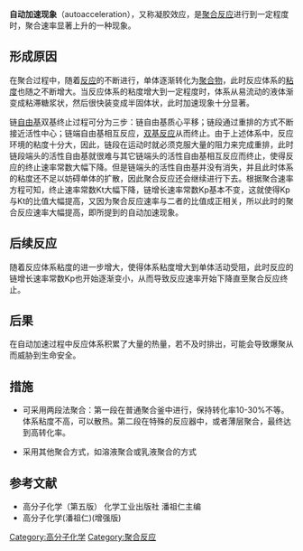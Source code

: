 {{unreferenced|time=2014-06-11T04:21:27+00:00}}
'''自动加速现象'''（autoacceleration），又称凝胶效应，是[[聚合反应|聚合反应]]进行到一定程度时，聚合速率显著上升的一种现象。

==形成原因==
在聚合过程中，随着[[反应|反应]]的不断进行，单体逐渐转化为[[聚合物|聚合物]]，此时反应体系的[[粘度|粘度]]也随之不断增大。当反应体系的粘度增大到一定程度时，体系从易流动的液体渐变成粘滞糖浆状，然后很快装变成半固体状，此时加速现象十分显著。

链[[自由基|自由基]]双基终止过程可分为三步：链自由基质心平移；链段通过重排的方式不断接近活性中心；链端自由基相互反应，[[双基反应|双基反应]]从而终止。由于上述体系中，反应环境的粘度十分大，因此，链段在运动时就必须克服大量的阻力来完成重排，此时链段端头的活性自由基就很难与其它链端头的活性自由基相互反应而终止，使得反应的终止速率常数大幅下降。但是链端头的活性自由基并没有消失，并且此时体系的粘度还不足以妨碍单体的扩散，因此聚合反应还会继续进行下去。根据聚合速率方程可知，终止速率常数Kt大幅下降，链增长速率常数Kp基本不变，这就使得Kp与Kt的比值大幅提高，又因为聚合反应速率与二者的比值成正相关，所以此时的聚合反应速率大幅提高，即所提到的自动加速现象。

==后续反应==
随着反应体系粘度的进一步增大，使得体系粘度增大到单体活动受阻，此时反应的链增长速率常数Kp也开始逐渐变小，从而导致反应速率开始下降直至聚合反应终止。

==后果==
在自动加速过程中反应体系积累了大量的热量，若不及时排出，可能会导致爆聚从而威胁到生命安全。

==措施==
* 可采用两段法聚合：第一段在普通聚合釜中进行，保持转化率10-30%不等。体系粘度不高，可以散热。第二段在特殊的反应器中，或者薄层聚合，最终达到高转化率。

* 采用其他聚合方式，如溶液聚合或乳液聚合的方式

==参考文献==
* 高分子化学（第五版） 化学工业出版社 潘祖仁主编
* 高分子化学(潘祖仁)(增强版)

[[Category:高分子化学|Category:高分子化学]]
[[Category:聚合反应|Category:聚合反应]]